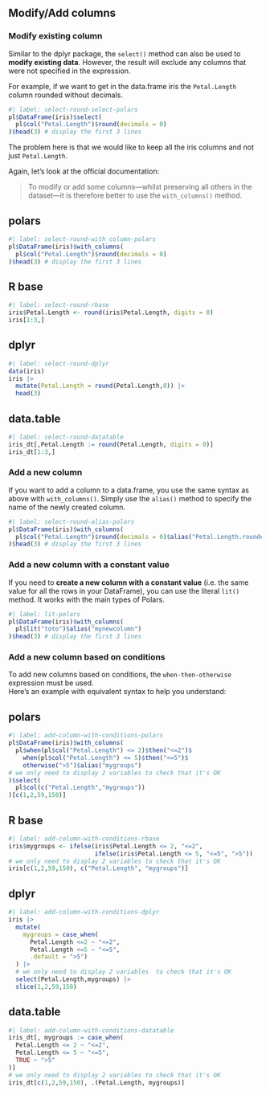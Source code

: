 ## Modify/Add columns

### Modify existing column

Similar to the dplyr package, the `select()` method can also be used to **modify existing data**. However, the result will exclude any columns that were not specified in the expression.

For example, if we want to get in the data.frame iris the `Petal.Length` column rounded without decimals.

```r
#| label: select-round-select-polars
pl$DataFrame(iris)$select(
  pl$col("Petal.Length")$round(decimals = 0)
)$head(3) # display the first 3 lines
```

The problem here is that we would like to keep all the iris columns and not just `Petal.Length`.

Again, let's look at the official documentation:

> To modify or add some columns---whilst preserving all others in the dataset---it is therefore better to use the `with_columns()` method.

::: {.panel-tabset}
## polars

```r
#| label: select-round-with_column-polars
pl$DataFrame(iris)$with_columns(
  pl$col("Petal.Length")$round(decimals = 0)
)$head(3) # display the first 3 lines
```

## R base

```r
#| label: select-round-rbase
iris$Petal.Length <- round(iris$Petal.Length, digits = 0)
iris[1:3,]
```

## dplyr

```r
#| label: select-round-dplyr
data(iris)
iris |>
  mutate(Petal.Length = round(Petal.Length,0)) |>
  head(3)
```

## data.table

```r
#| label: select-round-datatable
iris_dt[,Petal.Length := round(Petal.Length, digits = 0)]
iris_dt[1:3,]
```
:::

### Add a new column

If you want to add a column to a data.frame, you use the same syntax as above with `with_columns()`. Simply use the `alias()` method to specify the name of the newly created column.

```r
#| label: select-round-alias-polars
pl$DataFrame(iris)$with_columns(
  pl$col("Petal.Length")$round(decimals = 0)$alias("Petal.Length.rounded")
)$head(3) # display the first 3 lines
```

### Add a new column with a constant value

If you need to **create a new column with a constant value** (i.e. the same value for all the rows in your DataFrame), you can use the literal `lit()` method. It works with the main types of Polars.

```r
#| label: lit-polars
pl$DataFrame(iris)$with_columns(
  pl$lit("toto")$alias("mynewcolumn")
)$head(3) # display the first 3 lines
```

### Add a new column based on conditions

To add new columns based on conditions, the `when-then-otherwise` expression must be used.  
Here's an example with equivalent syntax to help you understand:  

::: {.panel-tabset}
## polars

```r
#| label: add-column-with-conditions-polars
pl$DataFrame(iris)$with_columns(
  pl$when(pl$col("Petal.Length") <= 2)$then("<=2")$
    when(pl$col("Petal.Length") <= 5)$then("<=5")$
    otherwise(">5")$alias("mygroups")
# we only need to display 2 variables to check that it's OK
)$select(
  pl$col(c("Petal.Length","mygroups"))
)[c(1,2,59,150)]
```

## R base

```r
#| label: add-column-with-conditions-rbase
iris$mygroups <- ifelse(iris$Petal.Length <= 2, "<=2",
                        ifelse(iris$Petal.Length <= 5, "<=5", ">5"))
# we only need to display 2 variables to check that it's OK
iris[c(1,2,59,150), c("Petal.Length", "mygroups")]
```

## dplyr

```r
#| label: add-column-with-conditions-dplyr
iris |>
  mutate(
    mygroups = case_when(
      Petal.Length <=2 ~ "<=2",
      Petal.Length <=5 ~ "<=5",
      .default = ">5")
  ) |>
  # we only need to display 2 variables  to check that it's OK
  select(Petal.Length,mygroups) |>
  slice(1,2,59,150)
```

## data.table

```r
#| label: add-column-with-conditions-datatable
iris_dt[, mygroups := case_when(
  Petal.Length <= 2 ~ "<=2",
  Petal.Length <= 5 ~ "<=5",
  TRUE ~ ">5"
)]
# we only need to display 2 variables to check that it's OK
iris_dt[c(1,2,59,150), .(Petal.Length, mygroups)]
```
:::